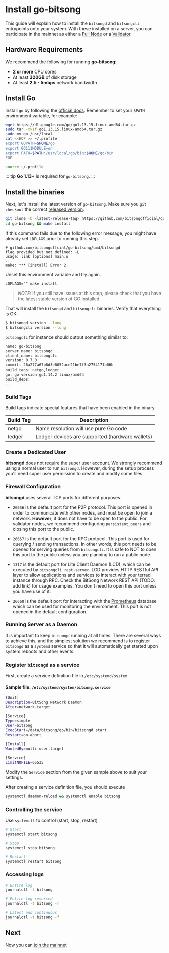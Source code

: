 # Install go-bitsong

This guide will explain how to install the `bitsongd` and `bitsongcli` entrypoints onto your system. With these installed on a server, you can participate in the mainnet as either a [Full Node](./join-mainnet.md) or a [Validator](../validators/validator-setup.md).

## Hardware Requirements

We recommend the following for running **go-bitsong**:

- **2 or more** CPU cores
- At least **300GB** of disk storage
- At least **2.5 - 5mbps** network bandwidth

## Install Go

Install `go` by following the [official docs](https://golang.org/doc/install). Remember to set your `$PATH` environment variable, for example:

```bash
wget https://dl.google.com/go/go1.13.15.linux-amd64.tar.gz
sudo tar -xvzf go1.13.15.linux-amd64.tar.gz
sudo mv go /usr/local
cat <<EOF >> ~/.profile
export GOPATH=$HOME/go
export GO111MODULE=on
export PATH=$PATH:/usr/local/go/bin:$HOME/go/bin
EOF
```

```bash
source ~/.profile
```

::: tip
**Go 1.13+** is required for `go-bitsong`.
:::

## Install the binaries

Next, let's install the latest version of `go-bitsong`. Make sure you `git checkout` the correct [released version](https://github.com/bitsongofficial/go-bitsong/releases).

```bash
git clone -b <latest-release-tag> https://github.com/bitsongofficial/go-bitsong
cd go-bitsong && make install
```

If this command fails due to the following error message, you might have already set `LDFLAGS` prior to running this step.

```
# github.com/bitsongoffcial/go-bitsong/cmd/bitsongd
flag provided but not defined: -L
usage: link [options] main.o
...
make: *** [install] Error 2
```

Unset this environment variable and try again.

```
LDFLAGS="" make install
```

> _NOTE_: If you still have issues at this step, please check that you have the latest stable version of GO installed.

That will install the `bitsongd` and `bitsongcli` binaries. Verify that everything is OK:

```bash
$ bitsongd version --long
$ bitsongcli version --long
```

`bitsongcli` for instance should output something similar to:

```bash
name: go-bitsong
server_name: bitsongd
client_name: bitsongcli
version: 0.7.0
commit: 26a277a67b8d3e0052ace21be7f3a2754171b06b
build_tags: netgo,ledger
go: go version go1.14.2 linux/amd64
build_deps:
...
```

### Build Tags

Build tags indicate special features that have been enabled in the binary.

| Build Tag | Description                                     |
| --------- | ----------------------------------------------- |
| netgo     | Name resolution will use pure Go code           |
| ledger    | Ledger devices are supported (hardware wallets) |

### Create a Dedicated User

**bitsongd** does not require the super user account. We strongly recommend using a normal user to run `bitsongd`. However, during the setup process you'll need super user permission to create and modify some files.

### Firewall Configuration

**bitsongd** uses several TCP ports for different purposes.

- `26656` is the default port for the P2P protocol. This port is opened in order to communicate with other nodes, and must be open to join a network. **However**, it does not have to be open to the public. For validator nodes, we recommend configuring `persistent_peers` and closing this port to the public.

- `26657` is the default port for the RPC protocol. This port is used for querying / sending transactions. In other words, this port needs to be opened for serving queries from `bitsongcli`. It is safe to NOT to open this port to the public unless you are planning to run a public node.

- `1317` is the default port for Lite Client Daemon (LCD), which can be executed by `bitsongcli rest-server`. LCD provides HTTP RESTful API layer to allow applications and services to interact with your terrad instance through RPC. Check the BitSong Network REST API (TODO: add link) for usage examples. You don't need to open this port unless you have use of it.

- `26660` is the default port for interacting with the [Prometheus](https://prometheus.io/) database which can be used for monitoring the environment. This port is not opened in the default configuration.

### Running Server as a Daemon

It is important to keep `bitsongd` running at all times. There are several ways to achieve this, and the simplest solution we recommend is to register `bitsongd` as a `systemd` service so that it will automatically get started upon system reboots and other events.

### Register `bitsongd` as a service

First, create a service definition file in `/etc/systemd/system`

#### Sample file: `/etc/systemd/system/bitsong.service`

```bash
[Unit]
Description=BitSong Network Daemon
After=network.target

[Service]
Type=simple
User=bitsong
ExecStart=/data/bitsong/go/bin/bitsongd start
Restart=on-abort

[Install]
WantedBy=multi-user.target

[Service]
LimitNOFILE=65535
```

Modify the `Service` section from the given sample above to suit your settings.

After creating a service definition file, you should execute

```bash
systemctl daemon-reload && systemctl enable bitsong
```

### Controlling the service

Use `systemctl` to control (start, stop, restart)

```bash
# Start
systemctl start bitsong

# Stop
systemctl stop bitsong

# Restart
systemctl restart bitsong
```

### Accessing logs

```bash
# Entire log
journalctl -t bitsong

# Entire log reversed
journalctl -t bitsong -r

# Latest and continuous
journalctl -t bitsong -f
```

## Next

Now you can [join the mainnet](./join-mainnet.md)